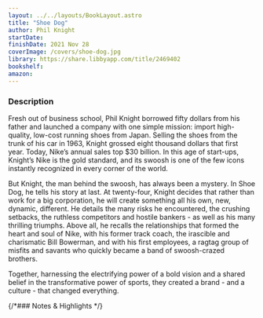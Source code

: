 ```yaml
---
layout: ../../layouts/BookLayout.astro
title: "Shoe Dog"
author: Phil Knight
startDate:
finishDate: 2021 Nov 28
coverImage: /covers/shoe-dog.jpg
library: https://share.libbyapp.com/title/2469402
bookshelf:
amazon:
---
```


<ReadingTime
  startDate  = {frontmatter.startDate}
  finishDate = {frontmatter.finishDate}
/>

### Description
Fresh out of business school, Phil Knight borrowed fifty dollars from his father and launched a company with one simple mission: import high-quality, low-cost running shoes from Japan. Selling the shoes from the trunk of his car in 1963, Knight grossed eight thousand dollars that first year. Today, Nike’s annual sales top $30 billion. In this age of start-ups, Knight’s Nike is the gold standard, and its swoosh is one of the few icons instantly recognized in every corner of the world.

But Knight, the man behind the swoosh, has always been a mystery. In Shoe Dog, he tells his story at last. At twenty-four, Knight decides that rather than work for a big corporation, he will create something all his own, new, dynamic, different. He details the many risks he encountered, the crushing setbacks, the ruthless competitors and hostile bankers - as well as his many thrilling triumphs. Above all, he recalls the relationships that formed the heart and soul of Nike, with his former track coach, the irascible and charismatic Bill Bowerman, and with his first employees, a ragtag group of misfits and savants who quickly became a band of swoosh-crazed brothers.

Together, harnessing the electrifying power of a bold vision and a shared belief in the transformative power of sports, they created a brand - and a culture - that changed everything.

{/*### Notes & Highlights */}

<Fragment slot="buy">
  <BuyBook
    library   = {frontmatter.library}
    bookshelf = {frontmatter.bookshelf}
    amazon    = {frontmatter.amazon}
  />
</Fragment>
